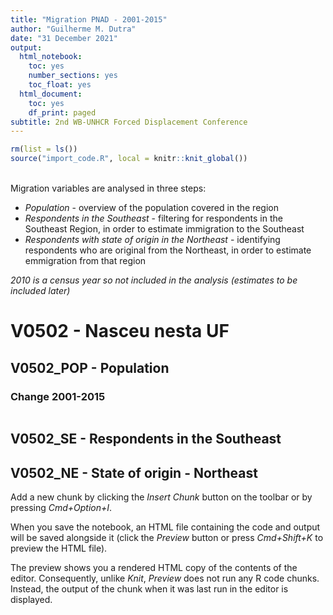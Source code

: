 ```yaml
---
title: "Migration PNAD - 2001-2015"
author: "Guilherme M. Dutra"
date: "31 December 2021"
output:
  html_notebook:
    toc: yes
    number_sections: yes
    toc_float: yes
  html_document:
    toc: yes
    df_print: paged
subtitle: 2nd WB-UNHCR Forced Displacement Conference
---
```


```r
rm(list = ls())
source("import_code.R", local = knitr::knit_global())
```
<br>
Migration variables are analysed in three steps:

- _Population_ - overview of the population covered in the region
- _Respondents in the Southeast_ - filtering for respondents in the Southeast Region, in order to estimate immigration to the Southeast
- _Respondents with state of origin in the Northeast_ - identifying respondents who are original from the Northeast, in order to estimate emmigration from that region

*2010 is a census year so not included in the analysis (estimates to be included later)*

# V0502 - Nasceu nesta UF

## V0502_POP - Population
### Change 2001-2015

```r

```

## V0502_SE - Respondents in the Southeast

## V0502_NE - State of origin - Northeast




Add a new chunk by clicking the *Insert Chunk* button on the toolbar or by pressing *Cmd+Option+I*.

When you save the notebook, an HTML file containing the code and output will be saved alongside it (click the *Preview* button or press *Cmd+Shift+K* to preview the HTML file). 

The preview shows you a rendered HTML copy of the contents of the editor. Consequently, unlike *Knit*, *Preview* does not run any R code chunks. Instead, the output of the chunk when it was last run in the editor is displayed.

